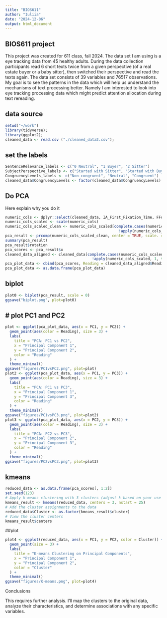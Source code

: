 ```yaml
---
title: "BIOS611"
author: "Iuliia"
date: "2024-12-06"
output: html_document
---
```



## BIOS611 project

This project was created for 611 class, fall 2024. The data set I am using is a eye tracking data from 45 healthy adults. During the data collection participants read 6 short texts twice from a given perspective (of a real estate buyer or a baby sitter), then switched their perspective and read the texts again. The data set consists of 39 variables and 76517 observations. My goal is to see the patterns in the data which will help us understand the mechanisms of text processing better. Namely I am interested to look into eye tracking processing data which might predict attention allocation during text rereading. 


## data source

```r
setwd("~/work")
library(tidyverse);
library(ggplot2);
cleaned_data <- read.csv ("./cleaned_data2.csv");
```


## set the labels

```r
SentenceRelevance_labels <- c("0 Neutral", "1 Buyer", "2 Sitter")
SubjectPerspective_labels <- c("Started with Sitter", "Started with Buyer")
CongruencyLevels_labels <- c("Non-congruent", "Neutral", "Congruent")
cleaned_data$CongruencyLevels <- factor(cleaned_data$CongruencyLevels)
```

## Do PCA 

Here explain why you do it 

```r
numeric_cols <- dplyr::select(cleaned_data, IA_First_Fixation_Time, FFdur, F2dur, FPNfix, GZD, regrdur, TTime, Skip)
numeric_cols_scaled <- scale(numeric_cols)
numeric_cols_scaled_clean <- numeric_cols_scaled[complete.cases(numeric_cols_scaled) & 
                                                   !apply(numeric_cols_scaled, 1, function(x) any(is.infinite(x))), ]
pca_result <- prcomp(numeric_cols_scaled_clean, center = TRUE, scale. = TRUE)
summary(pca_result)
pca_result$rotation
pca_scores <- pca_result$x
cleaned_data_aligned <- cleaned_data[complete.cases(numeric_cols_scaled) &
                                       !apply(numeric_cols_scaled, 1, function(x) any(is.infinite(x))), ]
pca_plot_data <- cbind(pca_scores, Reading = cleaned_data_aligned$Reading)
pca_plot_data <- as.data.frame(pca_plot_data)
```

## biplot
```r
plot0 <- biplot(pca_result, scale = 0)
ggsave("biplot.png", plot=plot0)
```

## # plot PC1 and PC2 
```r
plot <- ggplot(pca_plot_data, aes(x = PC1, y = PC2)) +
  geom_point(aes(color = Reading), size = 3) +
  labs(
    title = "PCA: PC1 vs PC2",
    x = "Principal Component 1",
    y = "Principal Component 2",
    color = "Reading"
  ) +
  theme_minimal()
ggsave("figures/PC1vsPC2.png", plot=plot)
plot2 <- ggplot(pca_plot_data, aes(x = PC1, y = PC3)) +
  geom_point(aes(color = Reading), size = 3) +
  labs(
    title = "PCA: PC1 vs PC3",
    x = "Principal Component 1",
    y = "Principal Component 3",
    color = "Reading"
  ) +
  theme_minimal()
ggsave("figures/PC1vsPC3.png", plot=plot2)
plot3 <- ggplot(pca_plot_data, aes(x = PC2, y = PC3)) +
  geom_point(aes(color = Reading), size = 3) +
  labs(
    title = "PCA: PC2 vs PC3",
    x = "Principal Component 2",
    y = "Principal Component 3",
    color = "Reading"
  ) +
  theme_minimal()
ggsave("figures/PC2vsPC3.png", plot=plot3)
```

## kmeans
```r
reduced_data <- as.data.frame(pca_scores[, 1:2]) 
set.seed(123) 
# Apply k-means clustering with 3 clusters (adjust k based on your use case)
kmeans_result <- kmeans(reduced_data, centers = 3, nstart = 25)
# Add the cluster assignments to the data
reduced_data$Cluster <- as.factor(kmeans_result$cluster)
# View the cluster centers
kmeans_result$centers
```

##plot 
```r
plot4 <- ggplot(reduced_data, aes(x = PC1, y = PC2, color = Cluster)) +
  geom_point(size = 3) +
  labs(
    title = "K-means Clustering on Principal Components",
    x = "Principal Component 1",
    y = "Principal Component 2",
    color = "Cluster"
  ) +
  theme_minimal()
ggsave("figures/K-means.png", plot=plot4)
```

Conclusions

This requires further analysis. I’ll map the clusters to the original data, analyze their characteristics, and determine associations with any specific variables.